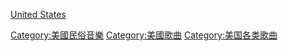 [[Category:美國民俗音樂|Category:美國民俗音樂]]
[[Category:美國歌曲|Category:美國歌曲]]
[[category:各國民謠|United States]]
[[Category:美国各类歌曲|Category:美国各类歌曲]]